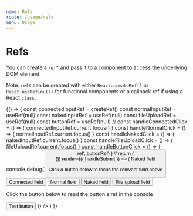```yaml
---
name: Refs
route: /usage/refs
menu: Usage
---
```




# Refs

You can create a `ref`\* and pass it to a component to access the underlying DOM element.

Note: `ref`s can be created with either `React.createRef()` or `React.useRef(null)` for functional components or a callback ref if using a React `class`.

<Playground>
  {() => {
    const connectedInputRef = createRef()
    const normalInputRef = useRef(null)
    const nakedInputRef = useRef(null)
    const fileUploadRef = useRef(null)
    const buttonRef = useRef(null)
    //
    const handleConnectedClick = () => {
      connectedInputRef.current.focus()
    }
    const handleNormalClick = () => {
      normalInputRef.current.focus()
    }
    const handleNakedClick = () => {
      nakedInputRef.current.focus()
    }
    const handleFileUploadClick = () => {
      fileUploadRef.current.focus()
    }
    const handleButtonClick = () => {
      console.debug('<Button> ref', buttonRef)
    }
    //
    return (
      <Form
        onSubmit={() => {}}
        render={({ handleSubmit }) => (
          <form onSubmit={handleSubmit}>
            <ConnectedField
              name="firstName"
              component={InputText}
              label="Connected field"
              ref={connectedInputRef}
            />
            <Field
              name="lastName"
              component={InputText}
              label="Normal field"
              ref={normalInputRef}
            />
            <Label>Naked field</Label>
            <InputText name="naked" ref={nakedInputRef} />
            <Field name="avatar" component={FileUpload} label="Complex field" ref={fileUploadRef} />
            <p>Click a button below to focus the relevant field above</p>
            <Button onClick={handleConnectedClick}>Connected field</Button>
            <Button onClick={handleNormalClick} ml={20}>
              Normal field
            </Button>
            <Button onClick={handleNakedClick} ml={20}>
              Naked field
            </Button>
            <Button onClick={handleFileUploadClick} ml={20}>
              File upload field
            </Button>
            <p>Click the button below to read the button's ref in the console</p>
            <Button as="a" ref={buttonRef} onClick={handleButtonClick}>
              Test button
            </Button>
          </form>
        )}
      />
    )
  }}
</Playground>
